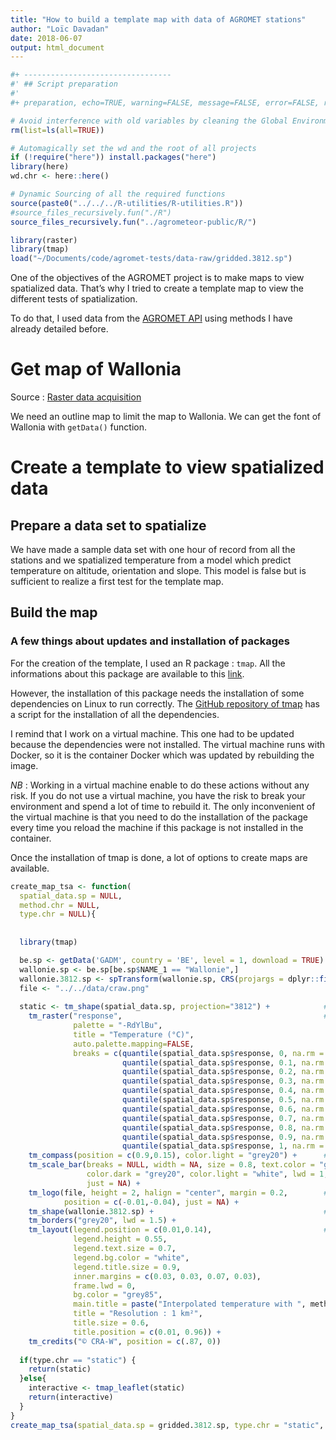 ```yaml
---
title: "How to build a template map with data of AGROMET stations"
author: "Loïc Davadan"
date: 2018-06-07
output: html_document
---
```


```r
#+ ---------------------------------
#' ## Script preparation
#' 
#+ preparation, echo=TRUE, warning=FALSE, message=FALSE, error=FALSE, results='asis'

# Avoid interference with old variables by cleaning the Global Environment
rm(list=ls(all=TRUE))

# Automagically set the wd and the root of all projects 
if (!require("here")) install.packages("here")
library(here)
wd.chr <- here::here()

# Dynamic Sourcing of all the required functions
source(paste0("../../../R-utilities/R-utilities.R"))
#source_files_recursively.fun("./R")
source_files_recursively.fun("../agrometeor-public/R/")

library(raster)
library(tmap)
load("~/Documents/code/agromet-tests/data-raw/gridded.3812.sp")
```

One of the objectives of the AGROMET project is to make maps to view spatialized data. That's why I tried to create a template map to view the different tests of spatialization.

To do that, I used data from the [AGROMET API](https://ldavadan.github.io/post/using-agromet-api-to-get-weather-data/) using methods I have already detailed before.



# Get map of Wallonia

Source : [Raster data acquisition](https://www.gis-blog.com/r-raster-data-acquisition/)

We need an outline map to limit the map to Wallonia. We can get the font of Wallonia with `getData()` function.



# Create a template to view spatialized data

## Prepare a data set to spatialize

We have made a sample data set with one hour of record from all the stations and we spatialized temperature from a model which predict temperature on altitude, orientation and slope. This model is false but is sufficient to realize a first test for the template map.

## Build the map

### A few things about updates and installation of packages

For the creation of the template, I used an R package : `tmap`. All the informations about this package are available to this [link](https://cran.r-project.org/web/packages/tmap/vignettes/tmap-nutshell.html#static-plot-and-interactive-view).

However, the installation of this package needs the installation of some dependencies on Linux to run correctly. The [GitHub repository of tmap](https://github.com/mtennekes/tmap)  has a script for the installation of all the dependencies. 

I remind that I work on a virtual machine. This one had to be updated because the dependencies were not installed. The virtual machine runs with Docker, so it is the container Docker which was updated by rebuilding the image.

_NB_ : Working in a virtual machine enable to do these actions without any risk. If you do not use a virtual machine, you have the risk to break your environment and spend a lot of time to rebuild it.
The only inconvenient of the virtual machine is that you need to do the installation of the package every time you reload the machine if this package is not installed in the container.

Once the installation of tmap is done, a lot of options to create maps are available.

```r
create_map_tsa <- function(
  spatial_data.sp = NULL,
  method.chr = NULL,
  type.chr = NULL){
  
  
  library(tmap)

  be.sp <- getData('GADM', country = 'BE', level = 1, download = TRUE)
  wallonie.sp <- be.sp[be.sp$NAME_1 == "Wallonie",]
  wallonie.3812.sp <- spTransform(wallonie.sp, CRS(projargs = dplyr::filter(rgdal::make_EPSG(), code == "3812")$prj4))
  file <- "../../data/craw.png"
  
  static <- tm_shape(spatial_data.sp, projection="3812") +            # Projection : Belgian Lambert
    tm_raster("response",                                             # spatialize temperature
              palette = "-RdYlBu",
              title = "Temperature (°C)",
              auto.palette.mapping=FALSE,
              breaks = c(quantile(spatial_data.sp$response, 0, na.rm = TRUE),
                         quantile(spatial_data.sp$response, 0.1, na.rm = TRUE),
                         quantile(spatial_data.sp$response, 0.2, na.rm = TRUE),
                         quantile(spatial_data.sp$response, 0.3, na.rm = TRUE),
                         quantile(spatial_data.sp$response, 0.4, na.rm = TRUE),
                         quantile(spatial_data.sp$response, 0.5, na.rm = TRUE),
                         quantile(spatial_data.sp$response, 0.6, na.rm = TRUE),
                         quantile(spatial_data.sp$response, 0.7, na.rm = TRUE),
                         quantile(spatial_data.sp$response, 0.8, na.rm = TRUE),
                         quantile(spatial_data.sp$response, 0.9, na.rm = TRUE),
                         quantile(spatial_data.sp$response, 1, na.rm = TRUE))) +
    tm_compass(position = c(0.9,0.15), color.light = "grey20") +      # north
    tm_scale_bar(breaks = NULL, width = NA, size = 0.8, text.color = "grey20",  # scale bar 
                 color.dark = "grey20", color.light = "white", lwd = 1, position = c(0.22,0.01),
                 just = NA) +
    tm_logo(file, height = 2, halign = "center", margin = 0.2,        # CRA-W logo
            position = c(-0.01,-0.04), just = NA) +
    tm_shape(wallonie.3812.sp) +                                      # outline of Wallonia
    tm_borders("grey20", lwd = 1.5) +
    tm_layout(legend.position = c(0.01,0.14),                         # parameters
              legend.height = 0.55,
              legend.text.size = 0.7,
              legend.bg.color = "white",
              legend.title.size = 0.9,
              inner.margins = c(0.03, 0.03, 0.07, 0.03),
              frame.lwd = 0,
              bg.color = "grey85",
              main.title = paste("Interpolated temperature with ", method.chr),
              title = "Resolution : 1 km²", 
              title.size = 0.6, 
              title.position = c(0.01, 0.96)) +
    tm_credits("© CRA-W", position = c(.87, 0))
  
  if(type.chr == "static") {
    return(static)
  }else{
    interactive <- tmap_leaflet(static)
    return(interactive)
  }
}
create_map_tsa(spatial_data.sp = gridded.3812.sp, type.chr = "static", method.chr = "<na>")
```











